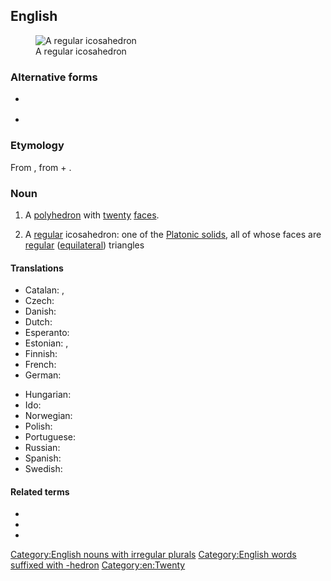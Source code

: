 ==English==
{{wikipedia}}
[[Image:120px-Icosahedron-slowturn.gif|thumb|A regular icosahedron]]

===Alternative forms===
* {{l|en|eicosaedrum}} {{qualifier|obsolete}}
* {{l|en|icosaedrum}} {{qualifier|obsolete}}

===Etymology===
From {{etyl|grc|en}} {{m|grc|εἰκοσάεδρον}}, from {{m|grc|εἴκοσι||twenty}} + {{m|grc|ἕδρα||face of a geometrical solid}}.

===Noun===
{{en-noun|icosahedra|icosahedrons}}

# {{lb|en|geometry}} A [[polyhedron]] with [[twenty]] [[face]]s.
# {{lb|en|geometry|specifically}} A [[regular]] icosahedron: one of the [[Platonic solid]]s, all of whose faces are [[regular]] ([[equilateral]]) triangles

====Translations====
{{trans-top|a polyhedron}}
* Catalan: {{t|ca|icosaedre|m}}, {{t|ca|icosàedre|m}}
* Czech: {{t|cs|dvacetistěn|m}}
* Danish: {{t|da|ikosaeder|n}}
* Dutch: {{t|nl|regelmatig twintigvlak|n}}
* Esperanto: {{t|eo|dudekedro}}
* Estonian: {{t+|et|ikosaeeder}}, {{t+|et|kakskümmendtahukas}}
* Finnish: {{t+|fi|ikosaedri}}
* French: {{t+|fr|icosaèdre|m}}
* German: {{t+|de|Ikosaeder|m|n}}
{{trans-mid}}
* Hungarian: {{t+|hu|ikozaéder}}
* Ido: {{t+|io|ikosaedro}}
* Norwegian: {{t|no|ikosaeder|n}}
* Polish: {{t|pl|dwudziestościan foremny|m}}
* Portuguese: {{t+|pt|icosaedro|m}}
* Russian: {{t+|ru|икоса́эдр|m}}
* Spanish: {{t+|es|icosaedro|m}}
* Swedish: {{t+|sv|ikosaeder|c}}
{{trans-bottom}}

====Related terms====
* {{l|en|icosahedral}}
* {{l|en|icosahedrite}}
* {{l|en|truncated icosahedron}}

[[Category:English nouns with irregular plurals]]
[[Category:English words suffixed with -hedron]]
[[Category:en:Twenty]]